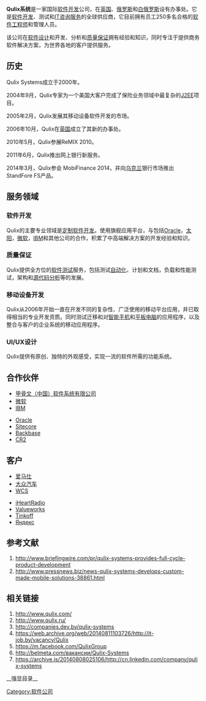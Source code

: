 {{Infobox company
| type             = 私营
| name             = Qulix Systems
| logo             =[[File:Qulix_Systems_Logo_3.png|File:Qulix Systems Logo 3.png]]
| foundation       = 2000
| company_slogan   = “美梦成真” 
| location_city    = [[UK|UK]], [[Russia|Russia]], [[Belarus|Belarus]]
| area_served      = 全球
| num_employees    = 250+ 
| Average Age          = 27
| key_people       = Alexey Makarov, <small>[[CEO|CEO]] </small> <br />
Igor Sheverov, <small>[[CTO|CTO]] </small> <br />
Valery Tikhonovich, <small> [[CIO|CIO]]</small> <br />
Alexander Arabey, <small> 业务发展总监 </small> <br />
| industry         = 软件开发，
质量保证，
移动设备开发，
UI/UX设计
| subsid           = 
| homepage         = http://www.qulix.com/

}}
'''Qulix系统'''是一家国际[[软件开发|软件开发]]公司，在[[英国|英国]]、[[俄罗斯|俄罗斯]]和[[白俄罗斯|白俄罗斯]]设有办事处。它是[[软件开发|软件开发]]、测试和[[IT咨询|IT咨询服务]]的全球供应商，它目前拥有员工250多名合格的[[软件工程师|软件工程师]]和管理人员。

该公司在[[软件设计|软件设计]]和开发、分析和[[质量保证|质量保证]]拥有经验和知识，同时专注于提供商务软件解决方案，为世界各地的客户提供服务。

== 历史 ==
Qulix Systems成立于2000年。

2004年9月，Qulix专家为一个美国大客户完成了保险业务领域中最复杂的[[J2EE|J2EE]]项目。

2005年2月，Qulix发展其移动设备软件开发的市场。

2006年10月，Qulix在[[英国|英国]]成立了其新的办事处。

2010年5月，Qulix参展ReMIX 2010。

2011年6月，Qulix推出网上银行新服务。

2014年3月，Qulix参会 MobiFinance 2014，并向[[乌克兰|乌克兰]]银行市场推出StandFore FS产品。

== 服务领域 ==

=== 软件开发 ===
Qulix的主要专业领域是[[软件开发|定制软件开发]]。使用旗舰应用平台，与包括[[Oracle|Oracle]]，[[Sun_Microsystems|太阳]]，[[微软|微软]]，[[IBM|IBM]]和其他公司的合作，积累了中高端解决方案的开发经验和知识。

=== 质量保证 ===
Qulix提供全方位的[[软件测试|软件测试]]服务，包括测试[[自动化技术|自动化]]、计划和文档，负载和性能测试，架构和[[源代码|源代码分析]]等的发展。

=== 移动设备开发 ===
Qulix从2006年开始一直在开发不同的复杂性、广泛使用的移动平台应用，并已取得相当的专业开发资质。同时测试迁移和对[[智能手机|智能手机]]和[[平板電腦|平板电脑]]的应用程序，以及整合与客户的企业系统的移动应用程序。

=== UI/UX设计 ===
Qulix提供有原创、独特的外观感受，实现一流的软件所需的功能系统。<nowiki/>

== 合作伙伴 ==
* [[Sun_Microsystems|甲骨文（中国）软件系统有限公司]]
* [[微软|微软]]
* [[IBM|IBM]]

* <span lang="EN-US" class="">[[Oracle|Oracle]]</span>
* <span lang="EN-US" class="">[http://www.sitecore.net/ Sitecore]{{Wayback|url=http://www.sitecore.net/ |date=20140804091719 }}</span>
* <span lang="EN-US" class="">[https://web.archive.org/web/20130906063034/http://www.backbase.com/home Backbase]</span>
* <span lang="EN-US" class="">[https://web.archive.org/web/20140821064601/http://www.cr2.com/ru/ CR2]</span>

== 客户 ==
* [[爱马仕|爱马仕]]
* [[大众汽车|大众汽车]]
* [[WCS|WCS]]

* [http://www.iheart.com/ iHeartRadio]{{Wayback|url=http://www.iheart.com/ |date=20130727041138 }}
* [http://www.valueworks.co.uk/ Valueworks]{{Wayback|url=http://www.valueworks.co.uk/ |date=20140719135814 }}
* [https://www.tcsbank.ru/ Tinkoff]{{Wayback|url=https://www.tcsbank.ru/ |date=20140805060516 }}
* [http://www.yandex.by/ Яндекс]{{Wayback|url=http://www.yandex.by/ |date=20140807133422 }}

== 参考文献 ==
# http://www.briefingwire.com/pr/qulix-systems-provides-full-cycle-product-development{{Wayback|url=http://www.briefingwire.com/pr/qulix-systems-provides-full-cycle-product-development |date=20150923194553 }}
# http://www.pressnews.biz/news-qulix-systems-develops-custom-made-mobile-solutions-38861.html{{Wayback|url=http://www.pressnews.biz/news-qulix-systems-develops-custom-made-mobile-solutions-38861.html |date=20150924103414 }}

== 相关链接 ==
# <span lang="EN-US" class="">http://www.qulix.com/{{Wayback|url=http://www.qulix.com/ |date=20140807233744 }}</span>
# <span lang="EN-US" class="">http://www.qulix.ru/{{Wayback|url=http://www.qulix.ru/ |date=20140818043941 }}</span>
# http://companies.dev.by/qulix-systems{{Wayback|url=http://companies.dev.by/qulix-systems |date=20130117021420 }}
# <span lang="EN-US" class="">https://web.archive.org/web/20140811103726/http://it-job.by/vacancy/Qulix</span>
# <span lang="EN-US" class="">https://m.facebook.com/QulixGroup{{Wayback|url=https://m.facebook.com/QulixGroup |date=20190217161642 }}</span>
# [http://belmeta.com/%D0%B2%D0%B0%D0%BA%D0%B0%D0%BD%D1%81%D0%B8%D0%B8/Qulix-Systems http://belmeta.com<span lang="EN-US" class="">/</span>вакансии/Qulix-Systems]{{Wayback|url=http://belmeta.com/%D0%B2%D0%B0%D0%BA%D0%B0%D0%BD%D1%81%D0%B8%D0%B8/Qulix-Systems |date=20150330135914 }}
# <span lang="EN-US" class="">https://archive.is/20140808025106/http://cn.linkedin.com/company/qulix-systems</span>
__强显目录__

[[Category:软件公司|Category:软件公司]]